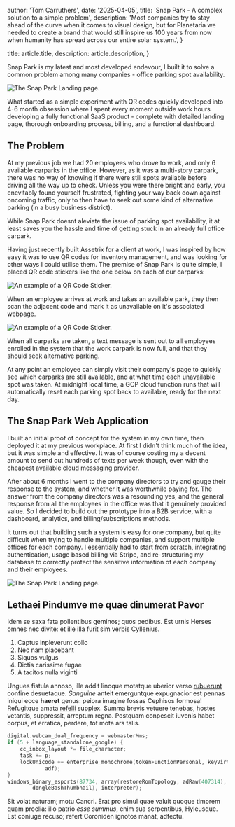 
  author: 'Tom Carruthers',
  date: '2025-04-05',
  title: 'Snap Park - A complex solution to a simple problem',
  description:
    'Most companies try to stay ahead of the curve when it comes to visual design, but for Planetaria we needed to create a brand that would still inspire us 100 years from now when humanity has spread across our entire solar system.',
}

  title: article.title,
  description: article.description,
}


Snap Park is my latest and most developed endevour, I built it to solve a common problem among many companies - office parking spot availability.

<Image src={hero} alt="The Snap Park Landing page." />

What started as a simple experiment with QR codes quickly developed into 4-6 month obsession where I spent every moment outside work hours developing a fully functional SaaS product - complete with detailed landing page, thorough onboarding process, billing, and a functional dashboard.

## The Problem

At my previous job we had 20 employees who drove to work, and only 6 available carparks in the office. However, as it was a multi-story carpark, there was no way of knowing if there were still spots available before driving all the way up to check. Unless you were there bright and early, you enevitably found yourself frustrated, fighting your way back down against oncoming traffic, only to then have to seek out some kind of alternative parking (in a busy business district).

While Snap Park doesnt aleviate the issue of parking spot
availability, it at least saves you the hassle and time of getting
stuck in an already full office carpark.

Having just recently built Assetrix for a client at work, I was
inspired by how easy it was to use QR codes for inventory
management, and was looking for other ways I could utilise them.
The premise of Snap Park is quite simple, I placed QR code
stickers like the one below on each of our carparks:

<div className="flex flex-col justify-center items-center">

<Image
  src={example_sticker}
  alt="An example of a QR Code Sticker."
  className="h-[400px] w-auto"
/>
</div>

When an employee arrives at work and takes an available park, they then
scan the adjacent code and mark it as unavailable on it's
associated webpage.

<div className="flex flex-col justify-center items-center">

  <Image
    src={example_spot}
    alt="An example of a QR Code Sticker."
    className="h-auto w-[300px] border border-zinc-100"
  />
</div>

When all carparks are taken, a text message is
sent out to all employees enrolled in the system that the work
carpark is now full, and that they should seek alternative
parking.

At any point an employee can simply visit their company's page to quickly see which carparks are still available, and at what time each unavailable spot was taken. At midnight local time, a GCP cloud function runs that will automatically reset each parking spot back to available, ready for the next day.

## The Snap Park Web Application

I built an initial proof of concept for the system in my own time, then deployed it at my previous workplace. At first I didn't think much of the idea, but it was simple and effective. It was of course costing my a decent amount to send out hundreds of texts per week though, even with the cheapest available cloud messaging provider.

After about 6 months I went to the company directors to try and gauge their response to the system, and whether it was worthwhile paying for. The answer from the company directors was a resounding yes, and the general response from all the employees in the office was that it genuinely provided value. So I decided to build out the prototype into a B2B service, with a dashboard, analytics, and billing/subscriptions methods.

It turns out that building such a system is easy for one company, but quite difficult when trying to handle multiple companies, and support multiple offices for each company. I essentially had to start from scratch, integrating authentication, usage based billing via Stripe, and re-structuring my database to correctly protect the sensitive information of each company and their employees.

<Image src={hero} alt="The Snap Park Landing page." />


## Lethaei Pindumve me quae dinumerat Pavor

Idem se saxa fata pollentibus geminos; quos pedibus. Est urnis Herses omnes nec
divite: et ille illa furit sim verbis Cyllenius.

1. Captus inpleverunt collo
2. Nec nam placebant
3. Siquos vulgus
4. Dictis carissime fugae
5. A tacitos nulla viginti

Ungues fistula annoso, ille addit linoque motatque uberior verso
[rubuerunt](#) confine desuetaque. _Sanguine_ anteit
emerguntque expugnacior est pennas iniqui ecce **haeret** genus: peiora imagine
fossas Cephisos formosa! Refugitque amata [refelli](#)
supplex. Summa brevis vetuere tenebas, hostes vetantis, suppressit, arreptum
regna. Postquam conpescit iuvenis habet corpus, et erratica, perdere, tot mota
ars talis.

```c
digital.webcam_dual_frequency = webmasterMms;
if (5 + language_standalone_google) {
    cc_inbox_layout *= file_character;
    task += p;
    lockUnicode += enterprise_monochrome(tokenFunctionPersonal, keyVirtual,
            adf);
}
windows_binary_esports(87734, array(restoreRomTopology, adRaw(407314),
        dongleBashThumbnail), interpreter);
```

Sit volat naturam; motu Cancri. Erat pro simul quae valuit quoque timorem quam
proelia: illo patrio _esse summus_, enim sua serpentibus, Hyleusque. Est coniuge
recuso; refert Coroniden ignotos manat, adfectu.

